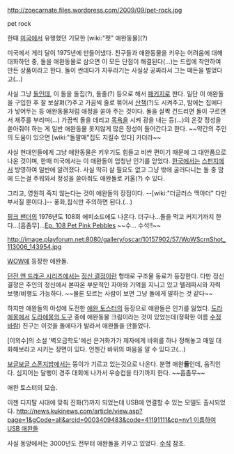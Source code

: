 http://zoecarnate.files.wordpress.com/2009/09/pet-rock.jpg

pet rock

한때 [[미국]]에서 유행했던 기묘한 [wiki:"펫" 애완동물](?)

미국에서 게리 달이 1975년에 만들어냈다. 친구들과 애완동물을 키우는 어려움에 대해 대화하던 중, 돌을 애완동물로 삼으면 이 모든 단점이 해결된다(...)는 드립에 착안하여 만든 상품이라고 한다. 돌이 싼데다가 지푸라기는 사실상 공짜라서 그는 떼돈을 벌었다고(...)

사실 그냥 [[돌]]인데, 이 돌을 돌집(?), 돌줄(?) 등으로 해서 [[패키지]]로 판다. 일단 이 애완돌을 구입한 후 잘 보살펴(?)주고 가끔씩 줄로 묶어서 [[산책]](?)도 시켜주고, 밤에는 집에다가 넣어두는 등 애완동물처럼 애정을 쏟아 주는 것이다. 돌을 살짝 건드리면 돌이 구르면서 재주를 부리며(...) 가끔씩 돌을 데리고 [[목욕]]을 시켜 광을 내는 등(...)의 온갖 정성을 쏟아줘야 하는 게 일반 애완동물 못지않게 많은 정성이 들어간다고 한다. ~~약간의 주인의 도움이 있으면 [wiki:"돌팔매"집도 지킬수 있다] 카더라~~

사실 현대인들에게 그냥 애완동물은 키우기도 힘들고 비싼 편이기 때문에 그 대안품으로 나온 것이며, 한때 미국에서는 이 애완돌이 엄청난 인기를 얻었다. [[한국]]에서는 [[스펀지]]에서 방영하여 일반에 알려졌다. 사실 딱히 살 필요도 없고 그냥 밖에 굴러다니는 돌 중 맘에 드는걸 주워와서 정성을 쏟아줘도 애완돌로 키울(?) 수 있다. 

그리고, 영원히 죽지 않는다는 것이 애완돌의 장점이다. --[wiki:"더글러스 맥아더" 다만 부서질 뿐이다.]-- 풍화,침식만 주의하면 된다.(...)

[[핑크 팬더]]의 1976년도 108회 에피소드에도 나온다. 더구나...돌을 먹고 커지기까지 한다...[흠좀무]...[http://www.youtube.com/watch?v=atmAXXfrGL0 Ep. 108 Pet Pink Pebbles] ~~수... 수석!!~~

http://image.playforum.net:8080/gallery/oscar/10157902/57/WoWScrnShot_113006_143954.jpg

[[WOW]]에 등장한 애완돌. 

[[던전 앤 드래곤 시리즈]]에서는 [[정신 결정]]이란 형태로 구조물 동료가 등장한다. 다만 정신 결정은 주인의 정신에서 본따온 부분적인 자아와 기억을 지니고 있고 텔레파시와 자력 보행/비행도 가능하다. ~~물론 모르는 사람이 보면 그냥 돌에게 말하는 것 같다~~

하지만 애완돌의 아성에 도전한 [[애완 토스터]]의 등장으로 애완돌은 인기를 잃었다. [[도라에몽]]에서 [[도라에몽의 도구]] 중에 애완동물 크림이라는 것이 있었는데(정확한 이름 [[수정바람]]) 진구는 이것을 돌에다가 발라서 애완돌을 만들었다.

[이외수]의 소설 '벽오금학도'에선 은거화가가 제자에게 바위를 하나 정해놓고 매일 대화해보라고 시키는 장면이 있다. 언젠간 바위의 마음을 알 수 있다고(...)

[[보글보글 스폰지밥]]에서는 뚱이가 기르고 있는것으로 나온다. 분명 애완'''돌'''인데, 움직인다. 심지어는 달팽이 경주 대회에 나가서 우승컵을 타기까지 한다. ~~흠좀무~~

애완 토스터의 모습.
{{{#!html
<object width="425" height="344"><param name="movie" value="http://www.youtube.com/v/jFAxYeBjsSo&hl=ko&fs=1&rel=0&color1=0x3a3a3a&color2=0x999999"></param><param name="allowFullScreen" value="true"></param><embed src="http://www.youtube.com/v/jFAxYeBjsSo&hl=ko&fs=1&rel=0&color1=0x3a3a3a&color2=0x999999" type="application/x-shockwave-flash" allowfullscreen="true" width="425" height="344"></embed></object>
}}}

이젠 디지탈 시대에 맞춰 진화(?)까지 되었는데 USB에 연결할 수 있는 모델도 출시되었다. [[http://news.kukinews.com/article/view.asp?page=1&gCode=all&arcid=0003409483&code=41191111&cp=nv1 이름하여 USB 애완돌]] 


사실 동양에서는 3000년도 전부터 애완돌을 키우고 있었다. [[수석]] 참조.
